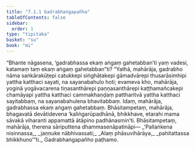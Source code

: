 ```yaml
---
title: "7.1.1 Gadrabhaṅgapañha"
tableOfContents: false
sidebar:
  order: 1
type: "tipitaka"
basket: "su"
book: "mi"
---
```



<DynamicBreadcrumb />

<Division number="225" book="mi" bookNo="28">

<Paragraph number="1657" book="mi">
“Bhante nāgasena, ‘gadrabhassa ekaṃ aṅgaṃ gahetabban’ti yaṃ vadesi, katamaṃ taṃ ekaṃ aṅgaṃ gahetabban”ti? “Yathā, mahārāja, gadrabho nāma saṅkārakūṭepi catukkepi siṅghāṭakepi gāmadvārepi thusarāsimhipi yattha katthaci sayati, na sayanabahulo hoti; evameva kho, mahārāja, yoginā yogāvacarena tiṇasanthārepi paṇṇasanthārepi kaṭṭhamañcakepi chamāyapi yattha katthaci cammakhaṇḍaṃ pattharitvā yattha katthaci sayitabbaṃ, na sayanabahulena bhavitabbaṃ. Idaṃ, mahārāja, gadrabhassa ekaṃ aṅgaṃ gahetabbaṃ. Bhāsitampetaṃ, mahārāja, bhagavatā devātidevena ‘kaliṅgarūpadhānā, bhikkhave, etarahi mama sāvakā viharanti appamattā ātāpino padhānasmin’ti. Bhāsitampetaṃ, mahārāja, therena sāriputtena dhammasenāpatināpi—
</Paragraph>

<Paragraph number="1658" type="verses" book="mi">
_‘Pallaṅkena nisinnassa,_  
_jaṇṇuke nābhivassati;_  
_Alaṃ phāsuvihārāya,_  
_pahitattassa bhikkhuno’”ti._  


</Paragraph>
</Division>

<Paragraph number="1659" type="center" book="mi">
Gadrabhaṅgapañho paṭhamo.
</Paragraph>